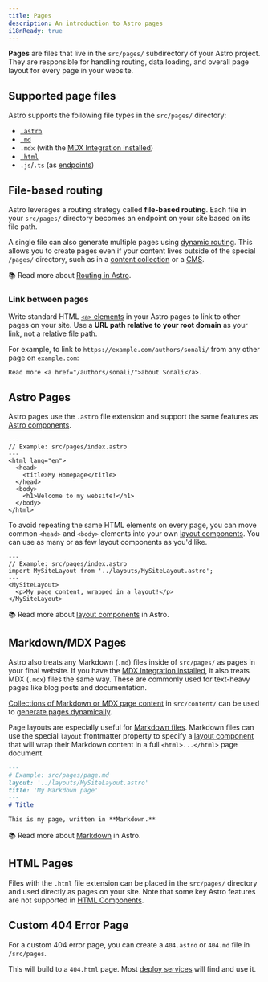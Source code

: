 ```yaml
---
title: Pages
description: An introduction to Astro pages
i18nReady: true
---
```


**Pages** are files that live in the `src/pages/` subdirectory of your Astro project. They are responsible for handling routing, data loading, and overall page layout for every page in your website.

## Supported page files 

Astro supports the following file types in the `src/pages/` directory:
- [`.astro`](#astro-pages)
- [`.md`](#markdownmdx-pages)
- `.mdx` (with the [MDX Integration installed](/en/guides/integrations-guide/mdx/#installation))
- [`.html`](#html-pages)
- `.js`/`.ts` (as [endpoints](/en/core-concepts/endpoints/))

## File-based routing

Astro leverages a routing strategy called **file-based routing**. Each file in your `src/pages/` directory becomes an endpoint on your site based on its file path.

A single file can also generate multiple pages using [dynamic routing](/en/core-concepts/routing/#dynamic-routes). This allows you to create pages even if your content lives outside of the special `/pages/` directory, such as in a [content collection](/en/guides/content-collections/) or a [CMS](/en/guides/cms/).

📚 Read more about [Routing in Astro](/en/core-concepts/routing/).

### Link between pages

Write standard HTML [`<a>` elements](https://developer.mozilla.org/en-US/docs/Web/HTML/Element/a) in your Astro pages to link to other pages on your site. Use a **URL path relative to your root domain** as your link, not a relative file path.

For example, to link to `https://example.com/authors/sonali/` from any other page on `example.com`:

```astro title="src/pages/index.astro"
Read more <a href="/authors/sonali/">about Sonali</a>.
```

## Astro Pages

Astro pages use the `.astro` file extension and support the same features as [Astro components](/en/core-concepts/astro-components/).

```astro
---
// Example: src/pages/index.astro
---
<html lang="en">
  <head>
    <title>My Homepage</title>
  </head>
  <body>
    <h1>Welcome to my website!</h1>
  </body>
</html>
```

To avoid repeating the same HTML elements on every page, you can move common `<head>` and `<body>` elements into your own [layout components](/en/core-concepts/layouts/). You can use as many or as few layout components as you'd like.

```astro {3} /</?MySiteLayout>/
---
// Example: src/pages/index.astro
import MySiteLayout from '../layouts/MySiteLayout.astro';
---
<MySiteLayout>
  <p>My page content, wrapped in a layout!</p>
</MySiteLayout>
```

📚 Read more about [layout components](/en/core-concepts/layouts/) in Astro.

## Markdown/MDX Pages

Astro also treats any Markdown (`.md`) files inside of `src/pages/` as pages in your final website. If you have the [MDX Integration installed](/en/guides/integrations-guide/mdx/#installation), it also treats MDX (`.mdx`) files the same way. These are commonly used for text-heavy pages like blog posts and documentation.

[Collections of Markdown or MDX page content](/en/guides/content-collections/) in `src/content/` can be used to [generate pages dynamically](/en/core-concepts/routing/#dynamic-routes).

Page layouts are especially useful for [Markdown files](#markdownmdx-pages). Markdown files can use the special `layout` frontmatter property to specify a [layout component](/en/core-concepts/layouts/) that will wrap their Markdown content in a full `<html>...</html>` page document.

```md {3}
---
# Example: src/pages/page.md
layout: '../layouts/MySiteLayout.astro'
title: 'My Markdown page'
---
# Title

This is my page, written in **Markdown.**
```

📚 Read more about [Markdown](/en/guides/markdown-content/) in Astro.

## HTML Pages

Files with the `.html` file extension can be placed in the `src/pages/` directory and used directly as pages on your site. Note that some key Astro features are not supported in [HTML Components](/en/core-concepts/astro-components/#html-components).

## Custom 404 Error Page

For a custom 404 error page, you can create a `404.astro` or `404.md` file in `/src/pages`.

This will build to a `404.html` page. Most [deploy services](/en/guides/deploy/) will find and use it.

